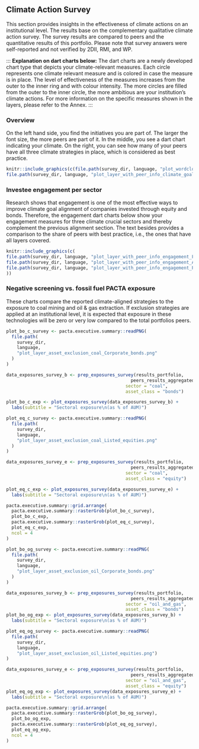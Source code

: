 ## Climate Action Survey

This section provides insights in the effectiveness of climate actions on an institutional level. The results base on the complementary qualitative climate action survey. The survey results are compared to peers and the quantitative results of this portfolio. Please note that survey answers were self-reported and not verified by 2DII, RMI, and WP.

:::
**Explanation on dart charts below:** The dart charts are a newly developed chart type that depicts your climate-relevant measures. Each circle represents one climate relevant measure and is colored in case the measure is in place. The level of effectiveness of the measures increases from the outer to the inner ring and with colour intensity. The more circles are filled from the outer to the inner circle, the more ambitious are your institution’s climate actions. For more information on the specific measures shown in the layers, please refer to the Annex. 
:::

### Overview

On the left hand side, you find the initiatives you are part of. The larger the font size, the more peers are part of it. In the middle, you see a dart chart indicating your climate. On the right, you can see how many of your peers have all three climate strategies in place, which is considered as best practice.

```r
knitr::include_graphics(c(file.path(survey_dir, language, "plot_wordcloud.png"),
file.path(survey_dir, language, "plot_layer_with_peer_info_climate_goals.png")))
```


### Investee engagement per sector

Research shows that engagement is one of the most effective ways to improve climate goal alignment of companies invested through equity and bonds. Therefore, the engagement dart charts below show your engagement measures for three climate crucial sectors and thereby complement the previous alignment section. The text besides provides a comparison to the share of peers with best practice, i.e., the ones that have all layers covered.


```r
knitr::include_graphics(c(
file.path(survey_dir, language, "plot_layer_with_peer_info_engagement_Fossil_Fuels.png"),
file.path(survey_dir, language, "plot_layer_with_peer_info_engagement_Automotive.png"),
file.path(survey_dir, language, "plot_layer_with_peer_info_engagement_Power.png")
))
```

### Negative screening vs. fossil fuel PACTA exposure

These charts compare the reported climate-aligned strategies to the exposure to coal mining and oil & gas extraction. If exclusion strategies are applied at an institutional level, it is expected that exposure in these technologies will be zero or very low compared to the total portfolios peers.

```r
plot_bo_c_survey <- pacta.executive.summary::readPNG(
  file.path(
    survey_dir, 
    language, 
    "plot_layer_asset_exclusion_coal_Corporate_bonds.png"
  )
)

data_exposures_survey_b <- prep_exposures_survey(results_portfolio,
                                               peers_results_aggregated,
                                             sector = "coal",
                                             asset_class = "bonds")

plot_bo_c_exp <- plot_exposures_survey(data_exposures_survey_b) +
  labs(subtitle = "Sectoral exposure\n(as % of AUM)")

plot_eq_c_survey <- pacta.executive.summary::readPNG(
  file.path(
    survey_dir, 
    language, 
    "plot_layer_asset_exclusion_coal_Listed_equities.png"
  )
)

data_exposures_survey_e <- prep_exposures_survey(results_portfolio, 
                                               peers_results_aggregated,
                                             sector = "coal",
                                             asset_class = "equity")

plot_eq_c_exp <- plot_exposures_survey(data_exposures_survey_e) +
  labs(subtitle = "Sectoral exposure\n(as % of AUM)")

pacta.executive.summary::grid.arrange(
  pacta.executive.summary::rasterGrob(plot_bo_c_survey), 
  plot_bo_c_exp, 
  pacta.executive.summary::rasterGrob(plot_eq_c_survey), 
  plot_eq_c_exp, 
  ncol = 4
)
```

```r
plot_bo_og_survey <- pacta.executive.summary::readPNG(
  file.path(
    survey_dir, 
    language, 
    "plot_layer_asset_exclusion_oil_Corporate_bonds.png"
  )
)

data_exposures_survey_b <- prep_exposures_survey(results_portfolio, 
                                               peers_results_aggregated,
                                             sector = "oil_and_gas",
                                             asset_class = "bonds")
plot_bo_og_exp <- plot_exposures_survey(data_exposures_survey_b) +
  labs(subtitle = "Sectoral exposure\n(as % of AUM)")

plot_eq_og_survey <- pacta.executive.summary::readPNG(
  file.path(
    survey_dir, 
    language, 
    "plot_layer_asset_exclusion_oil_Listed_equities.png")
)

data_exposures_survey_e <- prep_exposures_survey(results_portfolio, 
                                               peers_results_aggregated,
                                             sector = "oil_and_gas",
                                             asset_class = "equity")
plot_eq_og_exp <- plot_exposures_survey(data_exposures_survey_e) +
  labs(subtitle = "Sectoral exposure\n(as % of AUM)")

pacta.executive.summary::grid.arrange(
  pacta.executive.summary::rasterGrob(plot_bo_og_survey), 
  plot_bo_og_exp, 
  pacta.executive.summary::rasterGrob(plot_eq_og_survey), 
  plot_eq_og_exp, 
  ncol = 4
)
```

\newpage

